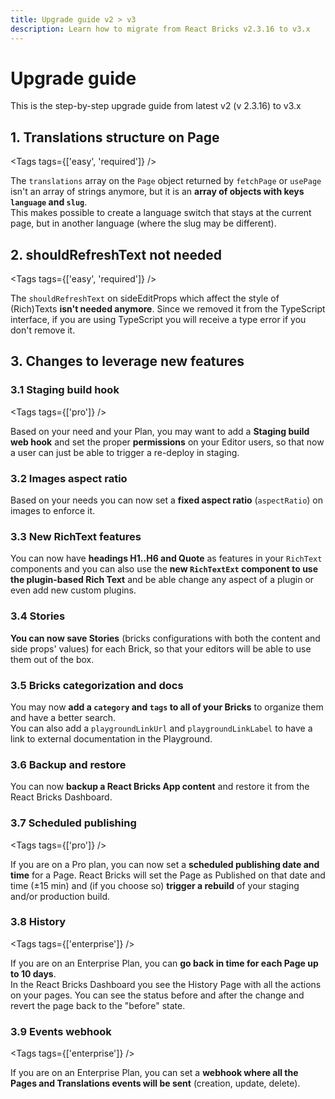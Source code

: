 ```yaml
---
title: Upgrade guide v2 > v3
description: Learn how to migrate from React Bricks v2.3.16 to v3.x
---
```



# Upgrade guide

This is the step-by-step upgrade guide from latest v2 (v 2.3.16) to v3.x

## 1. Translations structure on Page

<Tags tags={['easy', 'required']} />

The `translations` array on the `Page` object returned by `fetchPage` or `usePage` isn't an array of strings anymore, but it is an **array of objects with keys `language` and `slug`**.  
This makes possible to create a language switch that stays at the current page, but in another language (where the slug may be different).

## 2. shouldRefreshText not needed

<Tags tags={['easy', 'required']} />

The `shouldRefreshText` on sideEditProps which affect the style of (Rich)Texts **isn't needed anymore**. Since we removed it from the TypeScript interface, if you are using TypeScript you will receive a type error if you don't remove it.

## 3. Changes to leverage new features

### 3.1 Staging build hook

<Tags tags={['pro']} />

Based on your need and your Plan, you may want to add a **Staging build web hook** and set the proper **permissions** on your Editor users, so that now a user can just be able to trigger a re-deploy in staging.

### 3.2 Images aspect ratio

Based on your needs you can now set a **fixed aspect ratio** (`aspectRatio`) on images to enforce it.

### 3.3 New RichText features

You can now have **headings H1..H6 and Quote** as features in your `RichText` components and you can also use the **new `RichTextExt` component to use the plugin-based Rich Text** and be able change any aspect of a plugin or even add new custom plugins.

### 3.4 Stories

**You can now save Stories** (bricks configurations with both the content and side props' values) for each Brick, so that your editors will be able to use them out of the box.

### 3.5 Bricks categorization and docs

You may now **add a `category` and `tags` to all of your Bricks** to organize them and have a better search.  
You can also add a `playgroundLinkUrl` and `playgroundLinkLabel` to have a link to external documentation in the Playground.

### 3.6 Backup and restore

You can now **backup a React Bricks App content** and restore it from the React Bricks Dashboard.

### 3.7 Scheduled publishing

<Tags tags={['pro']} />

If you are on a Pro plan, you can now set a **scheduled publishing date and time** for a Page. React Bricks will set the Page as Published on that date and time (±15 min) and (if you choose so) **trigger a rebuild** of your staging and/or production build.

### 3.8 History

<Tags tags={['enterprise']} />

If you are on an Enterprise Plan, you can **go back in time for each Page up to 10 days**.  
In the React Bricks Dashboard you see the History Page with all the actions on your pages. You can see the status before and after the change and revert the page back to the "before" state.

### 3.9 Events webhook

<Tags tags={['enterprise']} />

If you are on an Enterprise Plan, you can set a **webhook where all the Pages and Translations events will be sent** (creation, update, delete).
